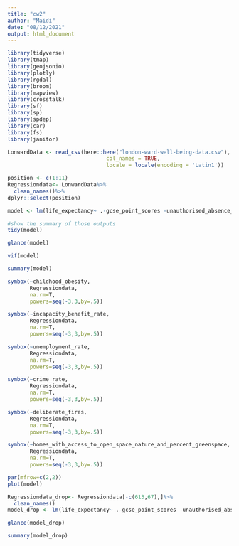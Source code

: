 ```yaml
---
title: "cw2"
author: "Maidi"
date: "08/12/2021"
output: html_document
---
```


```r
library(tidyverse)
library(tmap)
library(geojsonio)
library(plotly)
library(rgdal)
library(broom)
library(mapview)
library(crosstalk)
library(sf)
library(sp)
library(spdep)
library(car)
library(fs)
library(janitor)
```


```r
LonwardData <- read_csv(here::here("london-ward-well-being-data.csv"), 
                               col_names = TRUE, 
                               locale = locale(encoding = 'Latin1'))
```


```r
position <- c(1:11)
Regressiondata<- LonwardData%>%
  clean_names()%>%
dplyr::select(position)

model <- lm(life_expectancy~ .-gcse_point_scores -unauthorised_absence_in_all_schools_percent -public_transport_accessibility-subjective_well_being_average_score,  data = Regressiondata)

#show the summary of those outputs
tidy(model)
```

```r
glance(model)
```
```r
vif(model)
```

```r
summary(model)
```
```r
symbox(~childhood_obesity, 
       Regressiondata, 
       na.rm=T,
       powers=seq(-3,3,by=.5))
```

```r
symbox(~incapacity_benefit_rate, 
       Regressiondata, 
       na.rm=T,
       powers=seq(-3,3,by=.5))
```
```r
symbox(~unemployment_rate, 
       Regressiondata, 
       na.rm=T,
       powers=seq(-3,3,by=.5))
```
```r
symbox(~crime_rate, 
       Regressiondata, 
       na.rm=T,
       powers=seq(-3,3,by=.5))
```
```r
symbox(~deliberate_fires, 
       Regressiondata, 
       na.rm=T,
       powers=seq(-3,3,by=.5))
```
```r
symbox(~homes_with_access_to_open_space_nature_and_percent_greenspace, 
       Regressiondata, 
       na.rm=T,
       powers=seq(-3,3,by=.5))
```

```r
par(mfrow=c(2,2))   
plot(model)
```
```r
Regressiondata_drop<- Regressiondata[-c(613,67),]%>%
  clean_names()
model_drop <- lm(life_expectancy~ .-gcse_point_scores -unauthorised_absence_in_all_schools_percent -public_transport_accessibility-subjective_well_being_average_score -incapacity_benefit_rate -crime_rate +sqrt(incapacity_benefit_rate)  +log(crime_rate),  data = Regressiondata_drop)

glance(model_drop)
```
```r
summary(model_drop)
```









